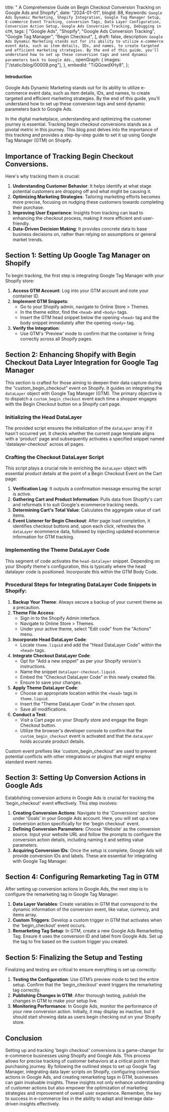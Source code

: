   title:
    " A Comprehensive Guide on Begin Checkout Conversion Tracking on Google Ads and Shopify",
  date: "2024-01-01",
  blogId: 88,
  Keywords: `Google Ads Dynamic Marketing, Shopify Integration, Google Tag Manager Setup, E-commerce Event Tracking, conversion Tags, Data Layer Configuration, Conversion Action Setup, Google Ads Conversion Tracking, Debugging in GTM`,
  tags: [
    "Google Ads",
    "Shopify",
    "Google Ads Conversion Tracking",
    "Google Tag Manager",
    "Begin Checkout",
  ],
  draft: false,
  description: `Google Ads Dynamic Marketing stands out for its ability to utilize e-commerce event data, such as item details, IDs, and names, to create targeted and efficient marketing strategies. By the end of this guide, you'll understand how to set up these conversion tags and send dynamic parameters back to Google Ads.`,
  openGraph: {
    images: ["/static/blog/00009.png"],
  },
  embedId: "TiQGowdXHy8",
};

#### Introduction

Google Ads Dynamic Marketing stands out for its ability to utilize e-commerce event data, such as item details, IDs, and names, to create targeted and efficient marketing strategies. By the end of this guide, you'll understand how to set up these conversion tags and send dynamic parameters back to Google Ads.

In the digital marketplace, understanding and optimizing the customer journey is
essential. Tracking begin checkout conversions stands as a pivotal metric in this
journey. This blog post delves into the importance of this tracking and provides
a step-by-step guide to set it up using Google Tag Manager (GTM) on Shopify.

## Importance of Tracking Begin Checkout Conversions.

Here's why tracking them is crucial:

1. **Understanding Customer Behavior**: It helps identify at what stage potential customers are dropping off and what might be causing it.
2. **Optimizing Marketing Strategies**: Tailoring marketing efforts becomes more precise, focusing on nudging these customers towards completing their purchase.
3. **Improving User Experience**: Insights from tracking can lead to enhancing the checkout process, making it more efficient and user-friendly.
4. **Data-Driven Decision Making**: It provides concrete data to base business decisions on, rather than relying on assumptions or general market trends.

## Section 1: Setting Up Google Tag Manager on Shopify

To begin tracking, the first step is integrating Google Tag Manager with your Shopify store:

1. **Access GTM Account**: Log into your GTM account and note your container ID.
2. **Implement GTM Snippets**:
   - Go to your Shopify admin, navigate to Online Store > Themes.
   - In the theme editor, find the `<head>` and `<body>` tags.
   - Insert the GTM head snippet below the opening `<head>` tag and the body snippet immediately after the opening `<body>` tag.
3. **Verify the Integration**:
   - Use GTM's 'Preview' mode to confirm that the container is firing correctly across all Shopify pages.

## Section 2: Enhancing Shopify with Begin Checkout Data Layer Integration for Google Tag Manager

This section is crafted for those aiming to deepen their data capture during the "custom_begin_checkout" event on Shopify. It guides on integrating the `dataLayer` object with Google Tag Manager (GTM). The primary objective is to dispatch a `custom_begin_checkout` event each time a shopper engages with the Begin Checkout button on a Shopify cart page.

### Initializing the Head DataLayer

The provided script ensures the initialization of the `dataLayer` array if it hasn't occurred yet. It checks whether the current page template aligns with a 'product' page and subsequently activates a specified snippet named 'datalayer-checkout' across all pages.

<DataLayerCode type="beginCheckout" subType="head" />

### Crafting the Checkout DataLayer Script

This script plays a crucial role in enriching the `dataLayer` object with essential product details at the point of a Begin Checkout Event on the Cart page:

1. **Verification Log**: It outputs a confirmation message ensuring the script is active.
2. **Gathering Cart and Product Information**: Pulls data from Shopify's cart and reformats it to suit Google's ecommerce tracking needs.
3. **Determining Cart's Total Value**: Calculates the aggregate value of cart items.
4. **Event Listener for Begin Checkout**: After page load completion, it identifies checkout buttons and, upon each click, refreshes the `dataLayer` ecommerce data, followed by injecting updated ecommerce information for GTM tracking.

<DataLayerCode type="beginCheckout" subType="main" />

### Implementing the Theme DataLayer Code

This segment of code activates the `head-datalayer` snippet. Depending on your Shopify theme's configuration, this is typically where the head datalayer code is positioned. Incorporate this within the GTM Body Code.

<DataLayerCode type="beginCheckout" subType="theme" />

### Procedural Steps for Integrating DataLayer Code Snippets in Shopify:

1. **Backup Your Theme**: Always secure a backup of your current theme as a precaution.
2. **Theme File Access**:
   - Sign in to the Shopify Admin interface.
   - Navigate to Online Store > Themes.
   - Under your active theme, select "Edit code" from the "Actions" menu.
3. **Incorporate Head DataLayer Code**:
   - Locate `theme.liquid` and add the "Head DataLayer Code" within the `<head>` tags.
4. **Integrate Checkout DataLayer Code**:
   - Opt for "Add a new snippet" as per your Shopify version's instructions.
   - Name the snippet `datalayer-checkout.liquid`.
   - Embed the "Checkout DataLayer Code" in this newly created file.
   - Ensure to save your changes.
5. **Apply Theme DataLayer Code**:
   - Choose an appropriate location within the `<head>` tags in `theme.liquid`.
   - Insert the "Theme DataLayer Code" in the chosen spot.
   - Save all modifications.
6. **Conduct a Test**:
   - Visit a Cart page on your Shopify store and engage the Begin Checkout button.
   - Utilize the browser's developer console to confirm that the `custom_begin_checkout` event is activated and that the `dataLayer` holds accurate product details.

Custom event prefixes like 'custom_begin_checkout' are used to prevent potential conflicts with other integrations or plugins that might employ standard event names.

## Section 3: Setting Up Conversion Actions in Google Ads

Establishing conversion actions in Google Ads is crucial for tracking the 'begin_checkout' event effectively. This step involves:

1. **Creating Conversion Actions**: Navigate to the 'Conversions' section under 'Goals' in your Google Ads account. Here, you will set up a new conversion action specifically for the 'begin checkout' event.
2. **Defining Conversion Parameters**: Choose 'Website' as the conversion source. Input your website URL and follow the prompts to configure the conversion action details, including naming it and setting value parameters.
3. **Acquiring Conversion IDs**: Once the setup is complete, Google Ads will provide conversion IDs and labels. These are essential for integrating with Google Tag Manager.

## Section 4: Configuring Remarketing Tag in GTM

After setting up conversion actions in Google Ads, the next step is to configure the remarketing tag in Google Tag Manager:

1. **Data Layer Variables**: Create variables in GTM that correspond to the dynamic information of the conversion event, like value, currency, and items array.
2. **Custom Triggers**: Develop a custom trigger in GTM that activates when the 'begin_checkout' event occurs.
3. **Remarketing Tag Setup**: In GTM, create a new Google Ads Remarketing Tag. Ensure it uses the conversion ID and label from Google Ads. Set up the tag to fire based on the custom trigger you created.

## Section 5: Finalizing the Setup and Testing

Finalizing and testing are critical to ensure everything is set up correctly:

1. **Testing the Configuration**: Use GTM’s preview mode to test the entire setup. Confirm that the 'begin_checkout' event triggers the remarketing tag correctly.
2. **Publishing Changes in GTM**: After thorough testing, publish the changes in GTM to make your setup live.
3. **Monitoring Performance**: In Google Ads, monitor the performance of your new conversion action. Initially, it may display as inactive, but it should start showing data as users begin checking out on your Shopify store.

## Conclusion

Setting up and tracking 'begin checkout' conversions is a game-changer for e-commerce businesses using Shopify and Google Ads. This process allows for precise tracking of customer behaviors at a critical point in their purchasing journey. By following the outlined steps to set up Google Tag Manager, integrating data layer scripts on Shopify, configuring conversion actions in Google Ads, and creating remarketing tags in GTM, businesses can gain invaluable insights. These insights not only enhance understanding of customer actions but also empower the optimization of marketing strategies and improvement of overall user experience. Remember, the key to success in e-commerce lies in the ability to adapt and leverage data-driven insights effectively.
